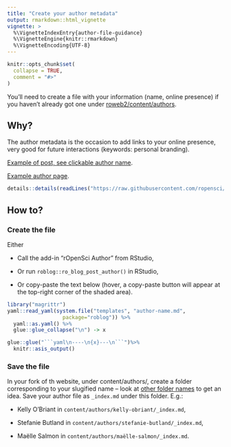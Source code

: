 ```yaml
---
title: "Create your author metadata"
output: rmarkdown::html_vignette
vignette: >
  %\VignetteIndexEntry{author-file-guidance}
  %\VignetteEngine{knitr::rmarkdown}
  %\VignetteEncoding{UTF-8}
---
```


```r
knitr::opts_chunk$set(
  collapse = TRUE,
  comment = "#>"
)
```

You'll need to create a file with your information (name, online presence) if you haven't already got one under [roweb2/content/authors](https://github.com/ropensci/roweb2/tree/master/content/authors).

## Why?

The author metadata is the occasion to add links to your online presence, very good for future interactions (keywords: personal branding).

[Example of post, see clickable author name](https://ropensci.org/blog/2018/06/08/rprofile-julia-silge/).

[Example author page](https://ropensci.org/authors/kelly-obriant/).

```r
details::details(readLines("https://raw.githubusercontent.com/ropensci/roweb2/master/content/authors/kelly-obriant/_index.md"), summary = "Author metadata file", lang = "yaml")
```

## How to?

### Create the file

Either

* Call the add-in "rOpenSci Author" from RStudio,

* Or run `roblog::ro_blog_post_author()` in RStudio,

* Or copy-paste the text below (hover, a copy-paste button will appear at the top-right corner of the shaded area).

```r
library("magrittr")
yaml::read_yaml(system.file("templates", "author-name.md",
                  package="roblog")) %>% 
  yaml::as.yaml() %>%
  glue::glue_collapse("\n") -> x

glue::glue("```yaml\n----\n{x}---\n```")%>%
  knitr::asis_output()
```

### Save the file

In your fork of th website, under content/authors/, create a folder corresponding to your slugified name -- look at [other folder names](https://github.com/ropensci/roweb2/tree/master/content/authors) to get an idea. Save your author file as `_index.md` under this folder. E.g.:

* Kelly O'Briant in `content/authors/kelly-obriant/_index.md`,

* Stefanie Butland in `content/authors/stefanie-butland/_index.md`,

* Maëlle Salmon in `content/authors/maëlle-salmon/_index.md`.

